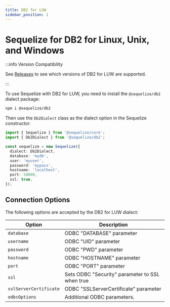 ```yaml
---
title: DB2 for LUW
sidebar_position: 1
---
```


# Sequelize for DB2 for Linux, Unix, and Windows

:::info Version Compatibility

See [Releases](/releases#db2-for-luw-support-table) to see which versions of DB2 for LUW are supported.

:::

To use Sequelize with DB2 for LUW, you need to install the `@sequelize/db2` dialect package:

```bash npm2yarn
npm i @sequelize/db2
```

Then use the `Db2Dialect` class as the dialect option in the Sequelize constructor:

```ts
import { Sequelize } from '@sequelize/core';
import { Db2Dialect } from '@sequelize/db2';

const sequelize = new Sequelize({
  dialect: Db2Dialect,
  database: 'mydb',
  user: 'myuser',
  password: 'mypass',
  hostname: 'localhost',
  port: 50000,
  ssl: true,
});
```

## Connection Options


<ConnectionOptions />

The following options are accepted by the DB2 for LUW dialect:

| Option                 | Description                                     |
| ---------------------- | ----------------------------------------------- |
| `database`             | ODBC "DATABASE" parameter                       |
| `username`             | ODBC "UID" parameter                            |
| `password`             | ODBC "PWD" parameter                            |
| `hostname`             | ODBC "HOSTNAME" parameter                       |
| `port`                 | ODBC "PORT" parameter                           |
| `ssl`                  | Sets ODBC "Security" parameter to SSL when true |
| `sslServerCertificate` | ODBC "SSLServerCertificate" parameter           |
| `odbcOptions`          | Additional ODBC parameters.                     |

